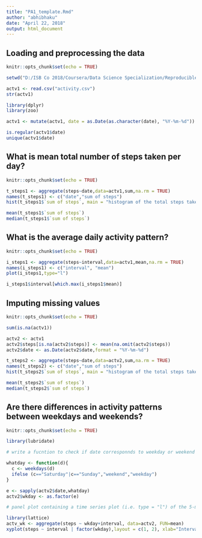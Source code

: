 ```yaml
---
title: "PA1_template.Rmd"
author: "abhibhaku"
date: "April 22, 2018"
output: html_document
---
```



## Loading and preprocessing the data

```r
knitr::opts_chunk$set(echo = TRUE)

setwd("D:/ISB Co 2018/Coursera/Data Science Specialization/Reproducible Research/Week 2/Project 1")

actv1 <- read.csv("activity.csv")
str(actv1)

library(dplyr)
library(zoo)

actv1 <- mutate(actv1, date = as.Date(as.character(date), "%Y-%m-%d"))

is.regular(actv1$date)
unique(actv1$date)

```

## What is mean total number of steps taken per day?

```r
knitr::opts_chunk$set(echo = TRUE)

t_steps1 <- aggregate(steps~date,data=actv1,sum,na.rm = TRUE)
names(t_steps1) <- c("date","sum of steps")
hist(t_steps1$`sum of steps`, main = "histogram of the total steps taken each day", xlab = "steps each day", breaks = 20, col = "red")

mean(t_steps1$`sum of steps`)
median(t_steps1$`sum of steps`)

```

## What is the average daily activity pattern?

```r
knitr::opts_chunk$set(echo = TRUE)

i_steps1 <- aggregate(steps~interval,data=actv1,mean,na.rm = TRUE)
names(i_steps1) <- c("interval", "mean")
plot(i_steps1,type="l")

i_steps1$interval[which.max(i_steps1$mean)]

```
## Imputing missing values

```r
knitr::opts_chunk$set(echo = TRUE)

sum(is.na(actv1))

actv2 <- actv1
actv2$steps[is.na(actv2$steps)] <- mean(na.omit(actv2$steps))
actv2$date <- as.Date(actv2$date,format = "%Y-%m-%d")

t_steps2 <- aggregate(steps~date,data=actv2,sum,na.rm = TRUE)
names(t_steps2) <- c("date","sum of steps")
hist(t_steps2$`sum of steps`, main = "histogram of the total steps taken each day", xlab = "steps each day", breaks = 20, col = "red")

mean(t_steps2$`sum of steps`)
median(t_steps2$`sum of steps`)

```

## Are there differences in activity patterns between weekdays and weekends?

```r
knitr::opts_chunk$set(echo = TRUE)

library(lubridate)

# write a fucntion to check if date corresponnds to weekday or weekend

whatday <- function(d){
  c <- weekdays(d)
  ifelse (c=="Saturday"|c=="Sunday","weekend","weekday")
}

e <- sapply(actv2$date,whatday)
actv2$wkday <- as.factor(e)

# panel plot containing a time series plot (i.e. type = "l") of the 5-minute interval (x-axis) and the average number of steps taken, averaged across all weekday days or weekend days (y-axis)

library(lattice)
actv_wk <- aggregate(steps ~ wkday+interval, data=actv2, FUN=mean)
xyplot(steps ~ interval | factor(wkday),layout = c(1, 2), xlab="Interval", ylab="No of steps", type="l", lty=1, data=actv_wk)

```

